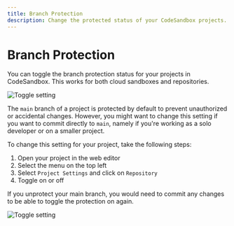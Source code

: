 ```yaml
---
title: Branch Protection 
description: Change the protected status of your CodeSandbox projects.
---
```



# Branch Protection 

You can toggle the branch protection status for your projects in CodeSandbox. This works for both cloud sandboxes and repositories.

![Toggle setting](../images/toggle.png)

The `main` branch of a project is protected by default to prevent unauthorized or accidental changes. However, you might want to change this setting if you want to commit directly to `main`, namely if you're working as a solo developer or on a smaller project. 

To change this setting for your project, take the following steps:

1. Open your project in the web editor 
2. Select the menu on the top left 
3. Select `Project Settings` and click on `Repository` 
4. Toggle on or off 


<Callout emoji="💡">
   	 If you unprotect your main branch, you would need to commit any changes to be able to toggle the protection on again. 
</Callout>

![Toggle setting](../images/ununcommited_changes.png)
